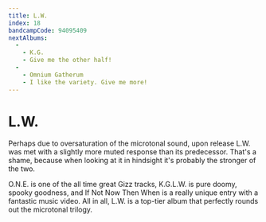 ```yaml
---
title: L.W.
index: 18
bandcampCode: 94095409
nextAlbums:
  - 
    - K.G.
    - Give me the other half!
  - 
    - Omnium Gatherum
    - I like the variety. Give me more!
---
```


# L.W.

Perhaps due to oversaturation of the microtonal sound, upon release L.W. was met with a slightly more muted response than its predecessor. That's a shame, because when looking at it in hindsight it's probably the stronger of the two.

O.N.E. is one of the all time great Gizz tracks, K.G.L.W. is pure doomy, spooky goodness, and If Not Now Then When is a really unique entry with a fantastic music video. All in all, L.W. is a top-tier album that perfectly rounds out the microtonal trilogy.